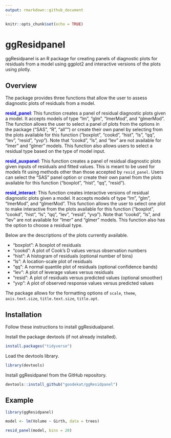 ```yaml
---
output: rmarkdown::github_document
---
```


```r
knitr::opts_chunk$set(echo = TRUE)
```

# ggResidpanel

ggResidpanel is an R package for creating panels of diagnostic plots for residuals from a model using ggplot2 and interactive versions of the plots using plotly.

## Overview

The package provides three functions that allow the user to assess diagnostic plots of residuals from a model.

<span style="color:blue">**resid_panel**</span>: This function creates a panel of residual diagnostic plots given a model. It accepts models of type "lm", "glm", "lmerMod", and "glmerMod". The function allows the user to select a panel of plots from the options in the package ("SAS", "R", "all"") or create their own panel by selecting from the plots available for this function ("boxplot", "cookd", "hist", "ls", "qq", "lev", "resid", "yvp"). Note that "cookd", "ls", and "lev" are not available for "lmer" and "glmer" models. This function also allows users to select a residual type based on the type of model input.

<span style="color:blue">**resid_auxpanel**</span>: This function creates a panel of residual diagnostic plots given inputs of residuals and fitted values. This is meant to be used for models fit using methods other than those accepted by `resid_panel`. Users can select the "SAS" panel option or create their own panel from the plots available for this function ("boxplot", "hist", "qq", "resid").

<span style="color:blue">**resid_interact**</span>: This function creates interactive versions of residual diagnostic plots given a model. It accepts models of type "lm", "glm", "lmerMod", and "glmerMod". This function allows the user to select one plot to make interactive from the plots available for this function ("boxplot", "cookd", "hist", "ls", "qq", "lev", "resid", "yvp"). Note that "cookd", "ls", and "lev" are not available for "lmer" and "glmer" models. This function also has the option to choose a residual type.

Below are the descriptions of the plots currently available.

* "boxplot": A boxplot of residuals
* "cookd": A plot of Cook's D values versus observation numbers
* "hist": A histogram of residuals (optional number of bins) 
* "ls": A location-scale plot of residuals
* "qq": A normal quantile plot of residuals (optional confidence bands)
* "lev": A plot of leverage values versus residuals
* "resid": A plot of residuals versus predicted values (optional smoother)
* "yvp": A plot of observed response values versus predicted values

The package allows for the formatting options of `scale`, `theme`, `axis.text.size`, `title.text.size`, `title.opt`.

## Installation

Follow these instructions to install ggResidualpanel.

Install the package devtools (if not already installed).

```r
install.packages("tidyverse")
```

Load the devtools library.

```r
library(devtools)
```

Install ggResidpanel from the GitHub repository.

```r
devtools::install_github("goodekat/ggResidpanel")
```

## Example

```r
library(ggResidpanel)

model <- lm(Volume ~ Girth, data = trees)

resid_panel(model, bins = 20)

```
